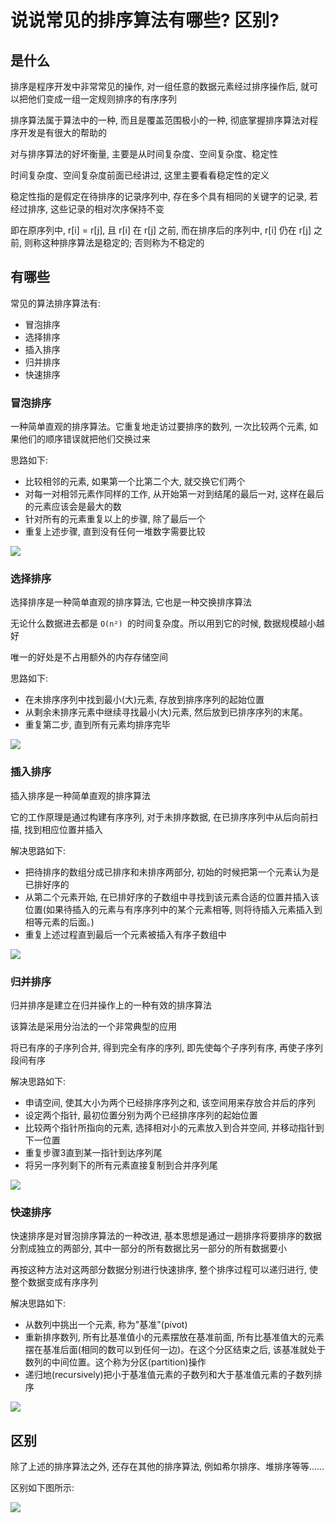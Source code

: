 # 说说常见的排序算法有哪些? 区别? 

## 是什么

排序是程序开发中非常常见的操作, 对一组任意的数据元素经过排序操作后, 就可以把他们变成一组一定规则排序的有序序列

排序算法属于算法中的一种, 而且是覆盖范围极小的一种, 彻底掌握排序算法对程序开发是有很大的帮助的

对与排序算法的好坏衡量, 主要是从时间复杂度、空间复杂度、稳定性

时间复杂度、空间复杂度前面已经讲过, 这里主要看看稳定性的定义

稳定性指的是假定在待排序的记录序列中, 存在多个具有相同的关键字的记录, 若经过排序, 这些记录的相对次序保持不变

即在原序列中, r[i] = r[j], 且 r[i] 在 r[j] 之前, 而在排序后的序列中, r[i] 仍在 r[j] 之前, 则称这种排序算法是稳定的; 否则称为不稳定的

## 有哪些

常见的算法排序算法有: 

- 冒泡排序
- 选择排序
- 插入排序
- 归并排序
- 快速排序

### 冒泡排序

一种简单直观的排序算法。它重复地走访过要排序的数列, 一次比较两个元素, 如果他们的顺序错误就把他们交换过来

思路如下: 

- 比较相邻的元素, 如果第一个比第二个大, 就交换它们两个
- 对每一对相邻元素作同样的工作, 从开始第一对到结尾的最后一对, 这样在最后的元素应该会是最大的数
- 针对所有的元素重复以上的步骤, 除了最后一个
- 重复上述步骤, 直到没有任何一堆数字需要比较

![](https://pic4.zhimg.com/v2-33a947c71ad62b254cab62e5364d2813_b.webp)

### 选择排序

选择排序是一种简单直观的排序算法, 它也是一种交换排序算法

无论什么数据进去都是 `O(n²) `的时间复杂度。所以用到它的时候, 数据规模越小越好

唯一的好处是不占用额外的内存存储空间

思路如下: 

- 在未排序序列中找到最小(大)元素, 存放到排序序列的起始位置
- 从剩余未排序元素中继续寻找最小(大)元素, 然后放到已排序序列的末尾。
- 重复第二步, 直到所有元素均排序完毕

![](https://pic1.zhimg.com/v2-1c7e20f306ddc02eb4e3a50fa7817ff4_b.webp)

### 插入排序

插入排序是一种简单直观的排序算法

它的工作原理是通过构建有序序列, 对于未排序数据, 在已排序序列中从后向前扫描, 找到相应位置并插入

解决思路如下: 

- 把待排序的数组分成已排序和未排序两部分, 初始的时候把第一个元素认为是已排好序的
- 从第二个元素开始, 在已排好序的子数组中寻找到该元素合适的位置并插入该位置(如果待插入的元素与有序序列中的某个元素相等, 则将待插入元素插入到相等元素的后面。)
- 重复上述过程直到最后一个元素被插入有序子数组中

![](https://pic3.zhimg.com/v2-91b76e8e4dab9b0cad9a017d7dd431e2_b.webp)

### 归并排序

归并排序是建立在归并操作上的一种有效的排序算法

该算法是采用分治法的一个非常典型的应用

将已有序的子序列合并, 得到完全有序的序列, 即先使每个子序列有序, 再使子序列段间有序

解决思路如下: 

- 申请空间, 使其大小为两个已经排序序列之和, 该空间用来存放合并后的序列
- 设定两个指针, 最初位置分别为两个已经排序序列的起始位置
- 比较两个指针所指向的元素, 选择相对小的元素放入到合并空间, 并移动指针到下一位置
- 重复步骤3直到某一指针到达序列尾
- 将另一序列剩下的所有元素直接复制到合并序列尾

![](https://pic3.zhimg.com/v2-cdda3f11c6efbc01577f5c29a9066772_b.jpg)

### 快速排序

快速排序是对冒泡排序算法的一种改进, 基本思想是通过一趟排序将要排序的数据分割成独立的两部分, 其中一部分的所有数据比另一部分的所有数据要小

再按这种方法对这两部分数据分别进行快速排序, 整个排序过程可以递归进行, 使整个数据变成有序序列

解决思路如下: 

- 从数列中挑出一个元素, 称为"基准"(pivot)
- 重新排序数列, 所有比基准值小的元素摆放在基准前面, 所有比基准值大的元素摆在基准后面(相同的数可以到任何一边)。在这个分区结束之后, 该基准就处于数列的中间位置。这个称为分区(partition)操作
- 递归地(recursively)把小于基准值元素的子数列和大于基准值元素的子数列排序

![](https://pic1.zhimg.com/v2-c411339b79f92499dcb7b5f304c826f4_b.jpg)

## 区别

除了上述的排序算法之外, 还存在其他的排序算法, 例如希尔排序、堆排序等等......

区别如下图所示: 

![](https://static.vue-js.com/5c3d7b50-2131-11ec-a752-75723a64e8f5.png)

